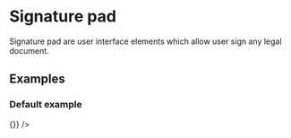

<Meta title="Components/Signaturepad" component={Signaturepad} />

# Signature pad

Signature pad are user interface elements which allow user sign any legal document.

## Examples

### Default example

<Preview>
  <Signaturepad onChange={() => {}} />
</Preview>
